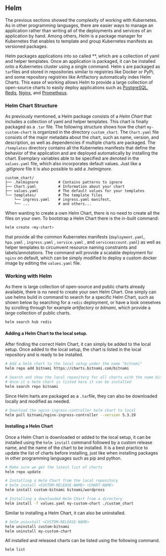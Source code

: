 ## Helm

 The previous sections showed the complexity of working with Kubernetes. As in other programming languages, there are easier ways to manage an application rather than writing all of the deployments and services of an application by hand. 
 Among others, *Helm* is a package manager for Kubernetes that enables to template and group Kubernetes manifests as versioned packages. 
  
 Helm packages applications into so called **, which are a collection of yaml and helper templates. Once an application is packaged, it can be installed onto a Kubernetes cluster using a single command. 
 Helm s are packaged as `tar`files and stored in repositories similar to registries like Docker or PyPi, and some repository registries like Artifactory automatically index Helm Charts. This ease of working allows Helm  to provide a large collection of open-source charts to easily deploy applications such as [PostgreSQL](https://github.com/bitnami/charts/tree/master/bitnami/postgresql), [Redis](https://github.com/bitnami/charts/tree/master/bitnami/redis), [Nginx](https://github.com/kubernetes/ingress-nginx), and [Prometheus](https://github.com/prometheus-community/helm-charts). 

### Helm Chart Structure

As previously mentioned, a Helm package consists of a *Helm Chart* that includes a collection of yaml and helper templates. This chart is finally packaged as a `.tar` file. The following structure shows how the chart `my-custom-chart` is organized in the directory `custom_chart`. The `Chart.yaml` file consists of the major metadata about the chart, such as name, version, and description, as well as dependencies if multiple charts are packaged. The `/templates` directory contains all the Kubernetes manifests that define the behavior of the application and are deployed automatically by installing the chart. Exemplary variables able to be specified are denoted in the `values.yaml` file, which also incorporates default values. Just like a *.gitignore* file it is also possible to add a *.helmignore*. 

\footnotesize
```
custom_chart/
├── .helmignore         # Contains patterns to ignore 
├── Chart.yaml          # Information about your chart
├── values.yaml         # The default values for your templates
└── templates/          # The template files
    └── ingress.yaml    # ingress.yaml manifest, 
    └── ...             # and others...
```
\normalsize

When wanting to create a own Helm Chart, there is no need to create all the files on your own. To bootstrap a Helm Chart there is the in-built command:

\footnotesize
```bash
helm create <my-chart>
```
\normalsize

that provide all the common Kubernetes manifests (`deployment.yaml`, `hpa.yaml` , `ingress.yaml` , `service.yaml` , and `serviceaccount.yaml`) as well as helper templates to circumvent resource naming constraints and labels/annotations. The command will provide a scalable deployment for `nginx` on default, which can be simply modified to deploy a custom docker image by editing the `values.yaml` file.

### Working with Helm

As there is large collection of open-source and public charts already available, there is no need to create your own Helm Chart. One simply can use helms build in command to search for a specific Helm Chart, such as shown below by searching for a `redis` deployment, or have a look oneselves by scrolling through for example *artifactory* or *bitnami*, which provide a large collection of public charts.

\footnotesize
```bash
helm search hub redis
```
\normalsize

#### Adding a Helm Chart to the local setup.

After finding the correct Helm Chart, it can simply be added to the local setup. Once added to the local setup, the chart is listed in the local repository and is ready to be installed. 

\footnotesize
```bash
# Add a helm chart to the local setup under the name "bitnami"
helm repo add bitnami https://charts.bitnami.com/bitnami

# Search and show the local repository for all charts with the name bitnami
# Once it a helm chart is listed here it can be installed
helm search repo bitnami
```
\normalsize

Since Helm harts are packaged as a `.tar`file, they can also be downloaded locally and modified as needed.

\footnotesize
```bash
# Download the nginx-ingress-controller helm chart to local
helm pull bitnami/nginx-ingress-controller --version 5.3.19
```
\normalsize

#### Installing a Helm Chart

Once a Helm Chart is downloaded or added to the local setup, it can be installed using the `helm install` command followed by a custom release name, and the name of the chart to be installed. It is a best practice to update the list of charts before installing, just like when installing packages in other programming languages such as pip and python.

\footnotesize
```bash
# Make sure we get the latest list of charts
helm repo update

# Installing a Helm Chart from the local repository
# helm install <CUSTOM-RELEASE-NAME> <CHART-NAME>
helm install custom-bitnami bitnami/wordpress

# Installing a downloaded Helm Chart from a directory
helm install -f values.yaml my-custom-chart ./custom_chart
```
\normalsize

Similar to installing a Helm Chart, it can also be uninstalled.

\footnotesize
```bash
# helm uninstall <CUSTOM-RELEASE-NAME>
helm uninstall custom-bitnami
helm uninstall my-custom-chart
```
\normalsize

All installed and released charts can be listed using the following command. 

\footnotesize
```bash
helm list
```
\normalsize